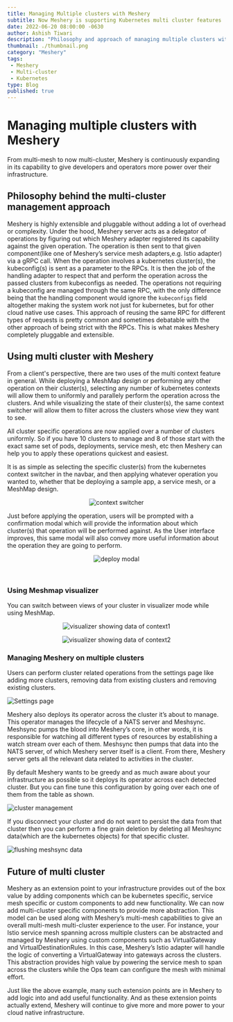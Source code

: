 ```yaml
---
title: Managing Multiple clusters with Meshery
subtitle: Now Meshery is supporting Kubernetes multi cluster features
date: 2022-06-20 08:00:00 -0630
author: Ashish Tiwari
description: "Philosophy and approach of managing multiple clusters with Meshery"
thumbnail: ./thumbnail.png
category: "Meshery"
tags:
 - Meshery
 - Multi-cluster
 - Kubernetes
type: Blog
published: true
---
```



<BlogWrapper>

# Managing multiple clusters with Meshery
From multi-mesh to now multi-cluster, Meshery is continuously expanding in its capability to give developers and operators more power over their infrastructure.

## Philosophy behind the multi-cluster management approach

Meshery is highly extensible and pluggable without adding a lot of overhead or complexity. Under the hood, Meshery server acts as a delegator of operations by figuring out which Meshery adapter registered its capability against the given operation. The operation is then sent to that given component(like one of Meshery’s service mesh adapters,e.g. Istio adapter) via a gRPC call. When the operation involves a kubernetes cluster(s), the kubeconfig(s) is sent as a parameter to the RPCs. It is then the job of the handling adapter to respect that and perform the operation across the passed clusters from kubeconfigs as needed. The operations not requiring a kubeconfig are managed through the same RPC, with the only difference being that the handling component would ignore the `kubeconfigs` field altogether making the system work not just for kubernetes, but for other cloud native use cases. This approach of reusing the same RPC for different types of requests is pretty common and sometimes debatable with the other approach of being strict with the RPCs. This is what makes Meshery completely pluggable and extensible.

## Using multi cluster with Meshery
From a client's perspective, there are two uses of the multi context feature in general. While deploying a MeshMap design or performing any other operation on their cluster(s), selecting any number of kubernetes contexts will allow them to uniformly and parallely perform the operation across the clusters. And while visualizing the state of their cluster(s), the same context switcher will allow them to filter across the clusters whose view they want to see.


All cluster specific operations are now applied over a number of clusters uniformly. So if you have 10 clusters to manage and 8 of those start with the exact same set of pods, deployments, service mesh, etc then Meshery can help you to apply these operations quickest and easiest.


It is as simple as selecting the specific cluster(s) from the kubernetes context switcher in the navbar, and then applying whatever operation you wanted to, whether that be deploying a sample app, a service mesh, or a MeshMap design.

<p align="center">
  <img src={Switcher} alt="context switcher" class="image-center-shadow" />
</p>

Just before applying the operation, users will be prompted with a confirmation modal which will provide the information about which cluster(s) that operation will be performed against. As the User interface improves, this same modal will also convey more useful information about the operation they are going to perform.

<p align="center">
  <img src={Deploy} alt="deploy modal"  class="image-center-shadow" />
</p>


<br/>

### Using Meshmap visualizer
You can switch between views of your cluster in visualizer mode while using MeshMap.

<p align="center">
  <img src={Cluster2} alt="visualizer showing data of context1" class="slides-right" />
</p>
<p align="center">
  <img src={Cluster1} alt="visualizer showing data of context2" class="slides-left" />
</p>


### Managing Meshery on multiple clusters

Users can perform cluster related operations from the settings page like adding more clusters, removing data from existing clusters and removing existing clusters.

<img src={Settings} alt="Settings page" class="slides-right" />

Meshery also deploys its operator across the cluster it’s about to manage. This operator manages the lifecycle of a NATS server and Meshsync. Meshsync pumps the blood into Meshery’s core, in other words, it is responsible for watching all different types of resources by establishing a watch stream over each of them. Meshsync then pumps that data into the NATS server, of which Meshery server itself is a client. From there, Meshery server gets all the relevant data related to activities in the cluster.

By default Meshery wants to be greedy and as much aware about your infrastructure as possible so it deploys its operator across each detected cluster. But you can fine tune this configuration by going over each one of them from the table as shown.

<img src={Cluster} alt="cluster management" class="image-center-shadow" />

If you disconnect your cluster and do not want to persist the data from that cluster then you can perform a fine grain deletion by deleting all Meshsync data(which are the kubernetes objects) for that specific cluster.
 
<img src={Flush} alt="flushing meshsync data"  class="image-center-shadow" />





## Future of multi cluster

Meshery as an extension point to your infrastructure provides out of the box value by adding components which can be kubernetes specific, service mesh specific or custom components to add new functionality. We can now add multi-cluster specific components to provide more abstraction. This model can be used along with Meshery’s multi-mesh capabilities to give an overall multi-mesh multi-cluster experience to the user. For instance, your Istio service mesh spanning across multiple clusters can be abstracted and managed by Meshery using custom components such as VirtualGateway and VirtualDestinationRules. In this case, Meshery’s Istio adapter will handle the logic of converting a VirtualGateway into gateways across the clusters. This abstraction provides high value by powering the service mesh to span across the clusters while the Ops team can configure the mesh with minimal effort.


Just like the above example, many such extension points are in Meshery to add logic into and add useful functionality. And as these extension points actually extend, Meshery will continue to give more and more power to your cloud native infrastructure.
</BlogWrapper>